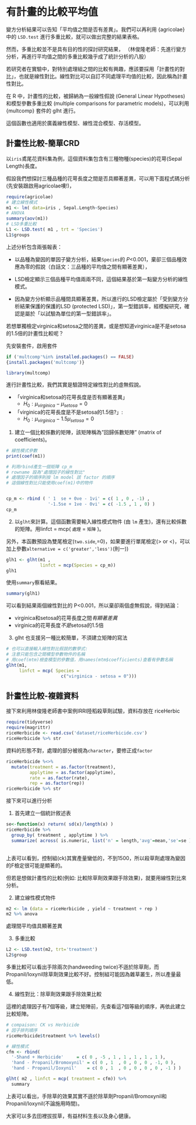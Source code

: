 # 有計畫的比較平均值

變方分析結果可以告知「平均值之間是否有差異」。我們可以再利用 {agricolae} 中的 `LSD.test` 進行多重比較，就可以做出完整的結果表格。

然而，多重比較並不是具有目的性的探討研究結果，
（林俊隆老師：先進行變方分析，再進行平均值之間的多重比較幾乎成了統計分析的八股）

若研究者在實驗中，對特別處理組之間的比較有興趣，應該要採用「計畫性的對比」，也就是線性對比。線性對比可以自訂不同處理平均值的比較，因此稱為計畫性對比。

在 R 中，計畫性的比較，被歸納為一般線性假說 (General Linear Hypotheses)和模型參數多重比較 (multiple comparisons for parametric models)，可以利用 {multcomp} 套件的 glht 進行。

這個函數也適用於廣義線性模型、線性混合模型、存活模型。

## 計畫性比較-簡單CRD

以`iris`鳶尾花資料集為例，這個資料集包含有三種物種(species)的花萼(Sepal Length)長度。

假設我們想探討三種品種的花萼長度之間是否具顯著差異，可以用下面程式碼分析 (先安裝跟啟用agricolae噢!)，

```r
require(agricolae)
# 建立線性模式
m1 <- lm( data=iris , Sepal.Length~Species)
# ANOVA
summary(aov(m1))
# LSD多重比較
L1 <- LSD.test( m1 , trt = 'Species')
L1$groups
```

上述分析包含兩張報表：

-   以品種為變因的單因子變方分析，結果`Species`的 *P*<0.001，棄卻三個品種效應為零的假說（白話文：三品種的平均值之間有顯著差異），

- LSD檢定顯示三個品種平均值兩兩不同，這個結果基於第一點變方分析的線性模式。

- 因為變方分析顯示品種間具顯著差異，所以進行的LSD檢定屬於「受到變方分析結果保護的保護的LSD (protected LSD)」，第一型錯誤率，經模擬研究，確認是屬於「以試驗為單位的第一型錯誤率」。

若想單獨檢定virginica和setosa之間的差異，或是想知道virginica是不是setosa的1.5倍的計畫性比較呢？

先安裝套件，啟用套件

```r
if ('multcomp'%in% installed.packages() == FALSE) 
{install.packages('multcomp')}

library(multcomp)
```

進行計畫性比較，我們其實是驗證特定線性對比的虛無假說。

-   「virginica和setosa的花萼長度是否有顯著差異」
    -   $H_0:\mu_{virginica}-\mu_{setosa}=0$
-   「virginica的花萼長度是不是setosa的1.5倍?」:
    -   $H_0:\mu_{virginica}-1.5\mu_{setosa}=0$

1.  建立一個比較係數的矩陣，該矩陣稱為"回歸係數矩陣" (matrix of coefficients)。

```r
# 線性模式參數
print(coef(m1))

# 利用rbind產生一個矩陣 cp_m
# rowname 設為"處理因子的線性對比"
# 處理因子的順序則按 lm model 該 factor 的順序
# 這個線性對比只能使用coef(m1)中的物件


cp_m <- rbind ( ' 1  se + 0ve - 1vi' = c( 1 , 0 , -1) ,
                '-1.5se + 1ve - 0vi' = c( -1.5 , 1 , 0) )
cp_m

```

2.  以`glht`來計算。這個函數需要輸入線性模式物件 (由 `lm` 產生)，還有比較係數的矩陣。用linfct = mcp( `處理` = `矩陣` )。

另外，本函數預設為雙尾檢定(`two.side`,=0)，如果要進行單尾檢定(> or <)，可以加上參數`alternative = c('greater','less')`(則一))

```r
glh1 <- glht(m1 ,
             linfct = mcp(Species = cp_m))
glh1
```

使用`summary`察看結果。

```r
summary(glh1)
```

可以看到結果兩個線性對比的 P<0.001，所以棄卻兩個虛無假說，得到結論：

* virginica和setosa的花萼長度之間*有顯著差異*
* virginica的花萼長度*不是*setosa的1.5倍


3. glht 也支援另一種比較簡單，不須建立矩陣的寫法

```r
# 也可以直接輸入線性對比假說的數學式:
# 注意只能包含之間模型參數物件的名稱
# 用coef(mtm)檢查模型的參數值，用names(mtm$coefficients)查看有參數名稱
glht(m1, 
     linfct = mcp( Species = 
                     c("virginica - setosa = 0")))

```


## 計畫性比較-複雜資料

接下來利用林俊隆老師書中案例IRRI陸稻殺草劑試驗，資料存放在 riceHerbic
```r
require(tidyverse)
require(magrittr)
riceHerbicide <- read.csv('dataset/riceHerbicide.csv')
riceHerbicide %>% str
```
資料的形態不對，處理的部分被視為`character`，要修正成`factor`

```r
riceHerbicide %<>% 
  mutate(treatment = as.factor(treatment),
         applytime = as.factor(applytime),
         rate = as.factor(rate),
         rep = as.factor(rep))
riceHerbicide %>% str
```
接下來可以進行分析

1. 首先建立一個統計敘述表

```r
se<-function(x) return( sd(x)/length(x) )
riceHerbicide %>% 
  group_by( treatment , applytime ) %>% 
  summarize( across( is.numeric, list('n' = length,'avg'=mean,'se'=se )))
  
```
上表可以看到，控制組(ck)其實產量蠻低的，不到1500，所以殺草劑處理為變因的F檢定很可能是顯著的。

但若是想做計畫性的比較(例如: 比較除草劑效果跟手除效果)，就要用線性對比來分析。

2. 建立線性模式物件

```r
m2 <- lm (data = riceHerbicide , yield ~ treatment + rep ) 
m2 %>% anova
```
處理間平均值具顯著差異

3. 多重比較
```r
L2 <- LSD.test(m2, trt='treatment')
L2$group
```

多重比較可以看出手除兩次(handweeding twice)不遜於除草劑，而Propanil/Ioxynil除草劑效果比較不好。控制組可能因為雜草叢生，所以產量最低。


4. 線性對比：除草劑效果跟手除效果比較

這裡的處理因子有7個等級，建立矩陣前，先查看這7個等級的順序，再依此建立比較矩陣。

```R
# compaison: CK vs Herbicide
# 因子排列順序
riceHerbicide$treatment %>% levels()
```

```r
# 線性模式
cfm <- rbind(
  '-5hand + Herbicide'     = c( 0 , -5 , 1 , 1 , 1 , 1 , 1 ),
  'hand - Propanil/Bromoxynil' = c( 0 , 1  , 0 , 0 , 0 , -1, 0 ),
  'hand - Propanil/Ioxynil'    = c( 0 , 1  , 0 , 0 , 0 , 0 , -1 ) )

glht( m2 , linfct = mcp( treatment = cfm)) %>%
  summary


```
上表可以看出，手除草的效果其實不遜於除草劑Propanil/Bromoxynil和Propanil/Ioxynil(不論施用時間)。

大家可以多去田裡拔拔草，有益材料生長以及身心健康。



